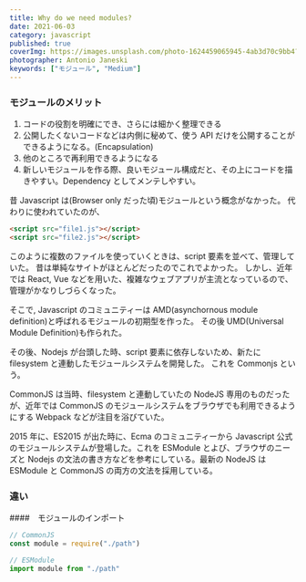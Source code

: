 ```yaml
---
title: Why do we need modules?
date: 2021-06-03
category: javascript
published: true
coverImg: https://images.unsplash.com/photo-1624459065945-4ab3d70c9bb4?ixlib=rb-1.2.1&ixid=MnwxMjA3fDB8MHxwaG90by1wYWdlfHx8fGVufDB8fHx8&auto=format&fit=crop&w=1567&q=80
photographer: Antonio Janeski
keywords: ["モジュール", "Medium"]
---
```


### モジュールのメリット

1. コードの役割を明確にでき、さらには細かく整理できる
2. 公開したくないコードなどは内側に秘めて、使う API だけを公開することができるようになる。(Encapsulation)
3. 他のところで再利用できるようになる
4. 新しいモジュールを作る際、良いモジュール構成だと、その上にコードを描きやすい。Dependency としてメンテしやすい。

昔 Javascript は(Browser only だった頃)モジュールという概念がなかった。
代わりに使われていたのが、

```html
<script src="file1.js"></script>
<script src="file2.js"></script>
```

このように複数のファイルを使っていくときは、script 要素を並べて、管理していた。
昔は単純なサイトがほとんどだったのでこれでよかった。
しかし、近年では React, Vue などを用いた、複雑なウェブアプリが主流となっているので、管理がかなりしづらくなった。

そこで, Javascript のコミュニティーは AMD(asynchornous module definition)と呼ばれるモジュールの初期型を作った。
その後 UMD(Universal Module Definition)も作られた。

その後、Nodejs が台頭した時、script 要素に依存しないため、新たに filesystem と連動したモジュールシステムを開発した。
これを Commonjs という。

CommonJS は当時、filesystem と連動していたの NodeJS 専用のものだったが、近年では CommonJS のモジュールシステムをブラウザでも利用できるようにする Webpack などが注目を浴びていた。

2015 年に、ES2015 が出た時に、Ecma のコミュニティーから Javascript 公式のモジュールシステムが登場した。これを ESModule とよび、ブラウザのニーズと Nodejs の文法の書き方などを参考にしている。最新の NodeJS は ESModule と CommonJS の両方の文法を採用している。

### 違い

####　モジュールのインポート

```js
// CommonJS
const module = require("./path")

// ESModule
import module from "./path"
```
